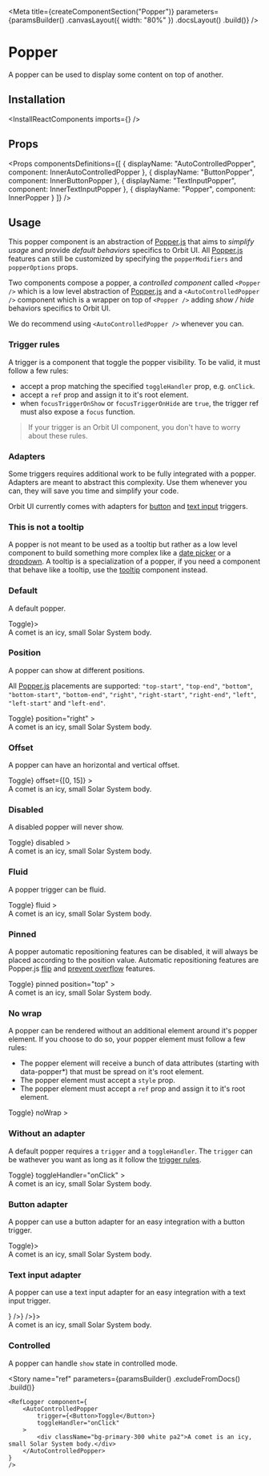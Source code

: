 
<Meta
    title={createComponentSection("Popper")}
    parameters={paramsBuilder()
        .canvasLayout({ width: "80%" })
        .docsLayout(<ReactComponentsLayout sourcePath="/packages/react-components/src/popper/src" />)
        .build()}
/>

# Popper

A popper can be used to display some content on top of another.

## Installation

<InstallReactComponents imports={<Imports />} />

## Props

<Props
    componentsDefinitions={[
        { displayName: "AutoControlledPopper", component: InnerAutoControlledPopper },
        { displayName: "ButtonPopper", component: InnerButtonPopper },
        { displayName: "TextInputPopper", component: InnerTextInputPopper },
        { displayName: "Popper", component: InnerPopper }
    ]}
/>

## Usage

This popper component is an abstraction of [Popper.js](https://popper.js.org/) that aims to *simplify usage* and provide *default behaviors* specifics to Orbit UI. All [Popper.js](https://popper.js.org/) features
can still be customized by specifying the `popperModifiers` and `popperOptions` props.

Two components compose a popper, a *controlled component* called `<Popper />` which is a low level abstraction of [Popper.js](https://popper.js.org/) and a `<AutoControlledPopper />` component which is a wrapper on top
of `<Popper />` adding *show / hide* behaviors specifics to Orbit UI.

We do recommend using `<AutoControlledPopper />` whenever you can.

### Trigger rules

A trigger is a component that toggle the popper visibility. To be valid, it must follow a few rules:

- accept a prop matching the specified `toggleHandler` prop, e.g. `onClick`.
- accept a `ref` prop and assign it to it's root element.
- when  `focusTriggerOnShow` or `focusTriggerOnHide` are `true`, the trigger ref must also expose a `focus` function.

> If your trigger is an Orbit UI component, you don't have to worry about these rules.

<CustomTrigger />

### Adapters

Some triggers requires additional work to be fully integrated with a popper. Adapters are meant to abstract this complexity. Use them whenever you can, they will save you time and simplify your code.

Orbit UI currently comes with adapters for [button](#button-adapter) and [text input](#text-input-adapter) triggers.

### This is not a tooltip

A popper is not meant to be used as a tooltip but rather as a low level component to build something more complex like a [date picker](?path=/docs/components-datepicker-range--default-story) or a [dropdown](?path=/docs/components-dropdown--button). A tooltip is
a specialization of a popper, if you need a component that behave like a tooltip, use the [tooltip](?path=/docs/components-tooltip--default-story) component instead.

### Default

A default popper.

<Preview>
    <Story name="default">
        <ButtonPopper button={<Button>Toggle</Button>}>
            <div className="bg-primary-300 white pa2">A comet is an icy, small Solar System body.</div>
        </ButtonPopper>
    </Story>
</Preview>

### Position

A popper can show at different positions.

All [Popper.js](https://popper.js.org/) placements are supported: `"top-start"`, `"top-end"`, `"bottom"`, `"bottom-start"`, `"bottom-end"`, `"right"`, `"right-start"`, `"right-end"`, `"left"`, `"left-start"` and `"left-end"`.

<Preview>
    <Story name="position">
        <ButtonPopper
            button={<Button>Toggle</Button>}
            position="right"
        >
            <div className="bg-primary-300 white pa2">A comet is an icy, small Solar System body.</div>
        </ButtonPopper>
    </Story>
</Preview>

### Offset

A popper can have an horizontal and vertical offset.

<Preview>
    <Story name="offset">
        <ButtonPopper
            button={<Button>Toggle</Button>}
            offset={[0, 15]}
        >
            <div className="bg-primary-300 white pa2">A comet is an icy, small Solar System body.</div>
        </ButtonPopper>
    </Story>
</Preview>

### Disabled

A disabled popper will never show.

<Preview>
    <Story name="disabled">
        <ButtonPopper
            button={<Button>Toggle</Button>}
            disabled
        >
            <div className="bg-primary-300 white pa2">A comet is an icy, small Solar System body.</div>
        </ButtonPopper>
    </Story>
</Preview>

### Fluid

A popper trigger can be fluid.

<Preview>
    <Story name="fluid">
        <ButtonPopper
            button={<Button fluid>Toggle</Button>}
            fluid
        >
            <div className="bg-primary-300 white pa2">A comet is an icy, small Solar System body.</div>
        </ButtonPopper>
    </Story>
</Preview>

### Pinned

A popper automatic repositioning features can be disabled, it will always be placed according to the position value. Automatic repositioning features are Popper.js [flip](https://popper.js.org/docs/v2/modifiers/flip/) and [prevent overflow](https://popper.js.org/docs/v2/modifiers/prevent-overflow/) features.

<Preview>
    <Story name="pinned">
        <PinnedPlayground>
            <ButtonPopper
                button={<Button>Toggle</Button>}
                pinned
                position="top"
            >
                <div className="bg-primary-300 white pa2">A comet is an icy, small Solar System body.</div>
            </ButtonPopper>
        </PinnedPlayground>
    </Story>
</Preview>

### No wrap

A popper can be rendered without an additional element around it's popper element. If you choose to do so, your popper element must follow a few rules:

- The popper element will receive a bunch of data attributes (starting with data-popper*) that must be spread on it's root element.
- The popper element must accept a `style` prop.
- The popper element must accept a `ref` prop and assign it to it's root element.

<NoWrapPopperElement />

<Preview>
    <Story name="no wrap">
        <ButtonPopper
            button={<Button>Toggle</Button>}
            noWrap
        >
            <PopperElement />
        </ButtonPopper>
    </Story>
</Preview>

### Without an adapter

A default popper requires a `trigger` and a `toggleHandler`. The `trigger` can be wathever you want as long as it follow the [trigger rules](#trigger-rules).

<Preview>
    <Story name="without an adapter">
        <AutoControlledPopper
            trigger={<Button>Toggle</Button>}
            toggleHandler="onClick"
        >
            <div className="bg-primary-300 white pa2">A comet is an icy, small Solar System body.</div>
        </AutoControlledPopper>
    </Story>
</Preview>

### Button adapter

A popper can use a button adapter for an easy integration with a button trigger.

<Preview>
    <Story name="button adapter">
        <ButtonPopper button={<Button>Toggle</Button>}>
            <div className="bg-primary-300 white pa2">A comet is an icy, small Solar System body.</div>
        </ButtonPopper>
    </Story>
</Preview>

### Text input adapter

A popper can use a text input adapter for an easy integration with a text input trigger.

<Preview>
    <Story name="text input adapter">
        <TextInputPopper input={<TextInput placeholder="Toggle" readOnly button={<Button icon={<CloseIcon />} />} />}>
            <div className="bg-primary-300 white pa2">A comet is an icy, small Solar System body.</div>
        </TextInputPopper>
    </Story>
</Preview>

### Controlled

A popper can handle `show` state in controlled mode.

<FilePreview filePath="/popper/stories/ControlledPopper">
    <ControlledPopper />
</FilePreview>

<Story
    name="ref"
    parameters={paramsBuilder()
        .excludeFromDocs()
        .build()}
>
    <RefLogger component={
        <AutoControlledPopper
            trigger={<Button>Toggle</Button>}
            toggleHandler="onClick"
        >
            <div className="bg-primary-300 white pa2">A comet is an icy, small Solar System body.</div>
        </AutoControlledPopper>
    }
    />
</Story>
